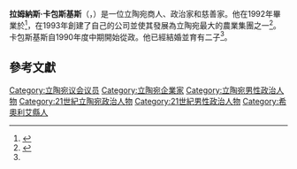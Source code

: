 {{expand|time=2016-10-28T02:04:50+00:00}}
{{Infobox officeholder
| name = 拉姆納斯·卡包斯基斯 
| original_name = Ramūnas Karbauskis
| honorific-suffix = [[立陶宛議會|MP]]
| image = Ramūnas Karbauskis.jpg
| office = [[立陶宛議會|立陶宛議會議員]]
| constituency2 = [[希奧利艾區|希奧利艾區]]
| term_start2 = 1996年11月25日
| term_end2 = 2004年10月18日
| predecessor2 = {{Link-lt|明道加斯·斯塔克維利維丘斯|Mindaugas Stakvilevičius}}
| successor2 = {{Link-en|里瑪·巴斯基內|Rima Baškienė}}
| constituency = 複數議員
| term_start = 2020年11月13日
| term_end = 2020年11月24日
| successor = {{Link-lt|阿斯塔·庫比萊恩|Asta Kubilienė}}
| constituency1 = {{Link-en|西萊尼亞|Šilainiai}}
| term_start1 = 2016年11月14日
| term_end1 = 2020年11月13日
| predecessor1 = {{Link-en|里曼塔斯·達吉斯|Rimantas Dagys}}
| successor1 = {{Link-en|尤爾吉塔·索斯迪奈因|Jurgita Šiugždinienė}}
| office3 = [[立陶宛農民與綠人聯盟|立陶宛農民與綠人聯盟]]黨主席
| term_start3 = 2009年4月15日 <ref>{{Cite web |url=https://tm.lrv.lt/uploads/tm/documents/files/2019-10-02_politin%C4%97s%20partijos%20archyvas.pdf |title=存档副本 |access-date=2021-08-04 |archive-date=2021-08-04 |archive-url=https://web.archive.org/web/20210804113447/https://tm.lrv.lt/uploads/tm/documents/files/2019-10-02_politin%C4%97s%20partijos%20archyvas.pdf |dead-url=no }}</ref>
| term_end3 = 
| predecessor3 = {{Link-en|卡濟梅拉·布倫斯基恩|Kazimira Prunskienė}}
| successor3 = 
| office4 = [[立陶宛議會議長列表|立陶宛國會副議長]]
| term_start4 = 2000年11月24日
| term_end4 = 2001年5月15日
| predecessor4 = 
| successor4 = {{Link-en|維特尼斯·安德柳凱提斯|Vytenis Andriukaitis}}
| birth_date = {{birth date and age|1969|12|5|df=y}}
| birth_place = {{flag|Lithuanian SSR}}[[立陶宛蘇維埃社會主義共和國|立陶宛蘇維埃社會主義共和國]]Naisiai
| death_date = 
| death_place = 
| party = [[無黨籍|無黨籍]] {{small|（1998年前）}}<br />{{Link-en|立陶宛農民黨|Lithuanian Peasants Party}}{{small|（1998年－2001年）}}<br />[[立陶宛農民與綠人聯盟|立陶宛農民與綠人聯盟]] {{small|（2001年至今）}}
| spouse      = 莉娜·卡包斯基斯<br><small>{{lang|lt|Lina Karbauskienė}}</small>
| children    = 2
| alma_mater = {{Link-en|維陶塔斯·馬格努斯大學農學院|Vytautas Magnus University Agriculture Academy|立陶宛農業學院}}
| net_worth = 1,460萬歐元<ref>{{Cite web |url=https://m.delfi.lt/aktualijos/article.php?id=75070464 |title=存档副本 |access-date=2021-08-04 |archive-date=2018-08-07 |archive-url=https://web.archive.org/web/20180807063655/https://m.delfi.lt/aktualijos/article.php?id=75070464 |dead-url=no }}</ref>
}}
'''拉姆納斯·卡包斯基斯'''（{{lang-lt|Ramūnas Karbauskis}}，{{bd|1969年|12月5日}}）是一位立陶宛商人、政治家和慈善家。他在1992年畢業於{{Link-en|維陶塔斯·馬格努斯大學農學院|Vytautas Magnus University Agriculture Academy|立陶宛農業學院}}<ref name="Seimas">{{cite web|title=2000-2004 m. kadencijos Seimo narys Ramūnas Karbauskis|url=http://www3.lrs.lt/docs3/kad4/w3_lrs.seimo_narys-p_asm_id=7190&p_int_tv_id=784&p_kalb_id=1&p_kade_id=4.htm|publisher=[[Seimas|Seimas]] of the Republic of Lithuania|accessdate=14 March 2016|language=lt|archive-date=2016-03-04|archive-url=https://web.archive.org/web/20160304105717/http://www3.lrs.lt/docs3/kad4/w3_lrs.seimo_narys-p_asm_id%3D7190%26p_int_tv_id%3D784%26p_kalb_id%3D1%26p_kade_id%3D4.htm|dead-url=no}}</ref>，在1993年創建了自己的公司並使其發展為立陶宛最大的農業集團之一<ref>{{cite news|title="Agrokoncerno" apyvarta per metus smuko 29 proc. iki 159,2 mln. eurų|url=http://www.15min.lt/verslas/naujiena/bendroves/agrokoncerno-apyvarta-per-metus-smuko-29-proc-iki-159-2-mln-euru-663-549417|accessdate=14 March 2016|agency=Baltic News Service|publisher=15min.lt|date=December 1, 2015|archive-date=2019-04-09|archive-url=https://web.archive.org/web/20190409012236/https://www.15min.lt/verslas/naujiena/bendroves/agrokoncerno-apyvarta-per-metus-smuko-29-proc-iki-159-2-mln-euru-663-549417|dead-url=no}}</ref>。卡包斯基斯自1990年度中期開始從政。他已經結婚並育有二子<ref name="Seimas" />。

== 參考文獻 ==
{{reflist}}

{{s-start}}
{{s-par|lt}}
{{s-bef|before={{Link-en|里曼塔斯·達吉斯|Rimantas Dagys}}}}
{{s-ttl|title={{Link-en|西萊尼亞|Šilainiai}}選區[[立陶宛議會|立陶宛議會議員]] |years=2016年－2020年}}
{{s-aft|after={{Link-en|尤爾吉塔·索斯迪奈因|Jurgita Šiugždinienė}}}}
{{s-bef|before={{Link-lt|明道加斯·斯塔克維利維丘斯|Mindaugas Stakvilevičius}}}}
{{s-ttl|title=[[希奧利艾區|希奧利艾區]]立陶宛議會議員|years=1996年－2004年}}
{{s-aft|after={{Link-en|里瑪·巴斯基內|Rima Baškienė}}}}
{{s-ppo}}
{{s-bef|before={{Link-en|卡濟梅拉·布倫斯基恩|Kazimira Prunskienė}}}}
{{s-ttl|title=[[立陶宛農民與綠人聯盟|立陶宛農民與綠人聯盟]]黨主席|years=2009年至今}}
{{s-inc}}
{{s-end}}

{{Authority control}}
{{DEFAULTSORT:Karbauskis, Ramunas}}
[[Category:立陶宛议会议员|Category:立陶宛议会议员]]
[[Category:立陶宛企業家|Category:立陶宛企業家]]
[[Category:立陶宛男性政治人物|Category:立陶宛男性政治人物]]
[[Category:21世紀立陶宛政治人物|Category:21世紀立陶宛政治人物]]
[[Category:21世紀男性政治人物|Category:21世紀男性政治人物]]
[[Category:希奧利艾縣人|Category:希奧利艾縣人]]